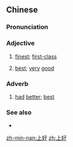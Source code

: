 ==Chinese==
{{zh-forms|alt=尚好-Min Nan}}

===Pronunciation===
{{zh-pron
|m=shànghǎo
|c=soeng6 hou2
|h=pfs=song-hó
|md=siông-hō̤
|mn=xm,zz,twv:siāng-hó/xm,qz,tw:siōng-hó
|x=san5 hau3
|cat=a,adv
}}

===Adjective===
{{zh-adj}}

# [[finest]]; [[first-class]]
#: {{zh-x|上好 其 茶箬|the '''best''' tea leaves|MD|tr=siông-hō̤ gì dà-niŏh}}
#: {{zh-x|選用 上好 的 食材|to use the '''best''' ingredients}}
# {{lb|zh|dialectal Mandarin|Hakka|Min|Xiang}} [[best]]; [[very]] [[good]]

===Adverb===
{{zh-adv}}

# {{lb|zh|Min Nan}} [[had]] [[better]]; [[best]]

===See also===
* {{zh-l|最好}}

[[zh-min-nan:上好]]
[[zh:上好]]